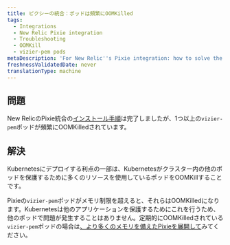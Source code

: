 ```yaml
---
title: ピクシーの統合：ポッドは頻繁にOOMKilled
tags:
  - Integrations
  - New Relic Pixie integration
  - Troubleshooting
  - OOMKill
  - vizier-pem pods
metaDescription: 'For New Relic''s Pixie integration: how to solve the problem of vizier-pem pods being OOMKilled.'
freshnessValidatedDate: never
translationType: machine
---
```


## 問題

New RelicのPixie統合の[インストール手順](/docs/kubernetes-pixie/auto-telemetry-pixie/install-auto-telemetry-pixie)は完了しましたが、1つ以上の`vizier-pem`ポッドが頻繁にOOMKilledされています。

## 解決

Kubernetesにデプロイする利点の一部は、Kubernetesがクラスター内の他のポッドを保護するために多くのリソースを使用しているポッドをOOMKillすることです。

Pixieの`vizier-pem`ポッドがメモリ制限を超えると、それらはOOMKilledになります。Kubernetesは他のアプリケーションを保護するためにこれを行うため、他のポッドで問題が発生することはありません。定期的にOOMKilledされている`vizier-pem`ポッドの場合は[、より多くのメモリを備えたPixieを展開して](/docs/kubernetes-pixie/auto-telemetry-pixie/advanced-configuration/manage-pixie-memory#set-memory-limit)みてください。
